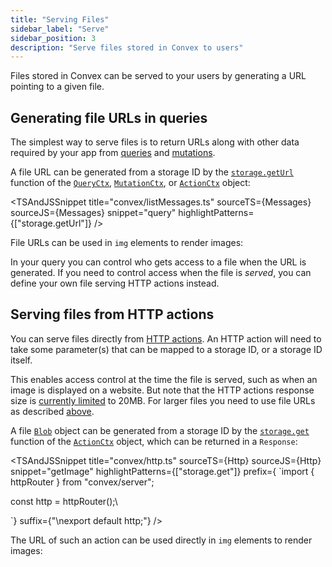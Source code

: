 ```yaml
---
title: "Serving Files"
sidebar_label: "Serve"
sidebar_position: 3
description: "Serve files stored in Convex to users"
---
```



Files stored in Convex can be served to your users by generating a URL pointing
to a given file.

## Generating file URLs in queries

The simplest way to serve files is to return URLs along with other data required
by your app from [queries](/functions/query-functions.mdx) and
[mutations](/functions/mutation-functions.mdx).

A file URL can be generated from a storage ID by the
[`storage.getUrl`](/api/interfaces/server.StorageReader#geturl) function of the
[`QueryCtx`](/api/interfaces/server.GenericQueryCtx),
[`MutationCtx`](/api/interfaces/server.GenericMutationCtx), or
[`ActionCtx`](/api/interfaces/server.GenericActionCtx) object:

<TSAndJSSnippet
  title="convex/listMessages.ts"
  sourceTS={Messages}
  sourceJS={Messages}
  snippet="query"
  highlightPatterns={["storage.getUrl"]}
/>

File URLs can be used in `img` elements to render images:

<TSAndJSSnippet
  title="src/App.tsx"
  sourceTS={AppTS}
  sourceJS={AppJS}
  snippet="imageComponent"
/>

In your query you can control who gets access to a file when the URL is
generated. If you need to control access when the file is _served_, you can
define your own file serving HTTP actions instead.

## Serving files from HTTP actions

You can serve files directly from [HTTP actions](/functions/http-actions.mdx).
An HTTP action will need to take some parameter(s) that can be mapped to a
storage ID, or a storage ID itself.

This enables access control at the time the file is served, such as when an
image is displayed on a website. But note that the HTTP actions response size is
[currently limited](/functions/http-actions.mdx#limits) to 20MB. For larger
files you need to use file URLs as described
[above](#generating-file-urls-in-queries).

A file [`Blob`](https://developer.mozilla.org/en-US/docs/Web/API/Blob) object
can be generated from a storage ID by the
[`storage.get`](/api/interfaces/server.StorageActionWriter#get) function of the
[`ActionCtx`](/api/interfaces/server.GenericActionCtx) object, which can be
returned in a `Response`:

<TSAndJSSnippet title="convex/http.ts" sourceTS={Http} sourceJS={Http} snippet="getImage"
highlightPatterns={["storage.get"]} prefix={
    `import { httpRouter } from "convex/server";

const http = httpRouter();\

`} suffix={"\nexport default http;"} />

The URL of such an action can be used directly in `img` elements to render
images:

<TSAndJSSnippet
  title="src/App.tsx"
  sourceTS={HttpAppTS}
  sourceJS={HttpAppJS}
  snippet="getImage"
/>
